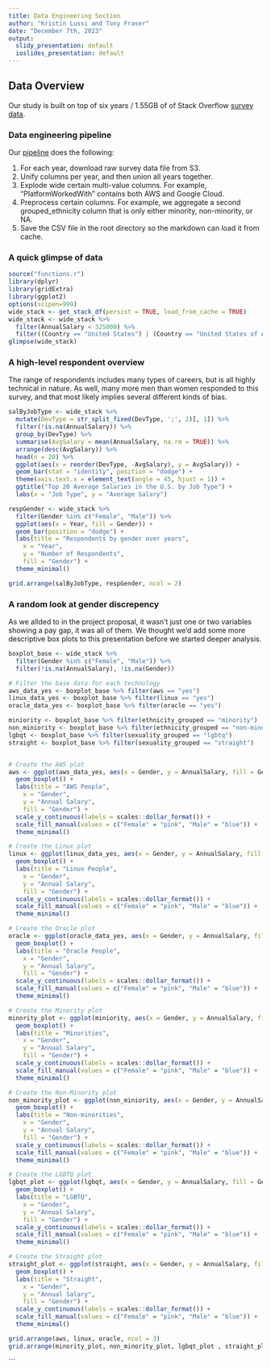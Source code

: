 ```yaml
---
title: Data Engineering Section
author: "Kristin Lussi and Tony Fraser"
date: "December 7th, 2023"
output:
  slidy_presentation: default
  ioslides_presentation: default
---
```


## Data Overview

Our study is built on top of six years / 1.55GB of of Stack Overflow [survey data](https://survey.stackoverflow.co). 

### Data engineering pipeline

Our [pipeline](https://github.com/tonythor/krijudato/blob/develop/functions.r) does the following: 

1. For each year, download raw survey data file from S3. 
2. Unify columns per year, and then union all years together.
3. Explode wide certain multi-value columns. For example, "PlatformWorkedWith" contains both AWS and Google Cloud.
4. Preprocess certain columns. For example, we aggregate a second grouped_ethnicity column that is only either minority, non-minority, or NA. 
3. Save the CSV file in the root directory so the markdown can load it from cache.

### A quick glimpse of data

```r
source("functions.r")
library(dplyr)
library(gridExtra)
library(ggplot2)
options(scipen=999)
wide_stack <- get_stack_df(persist = TRUE, load_from_cache = TRUE) 
wide_stack <- wide_stack %>%
  filter(AnnualSalary < 325000) %>%
  filter((Country == "United States") | (Country == "United States of America"))
glimpse(wide_stack)

```

### A high-level respondent overview
The range of respondents includes many types of careers, but is all highly technical in nature. As well, many more men than women responded to this survey, and that most likely implies several different kinds of bias. 

```r
salByJobType <- wide_stack %>%
  mutate(DevType = str_split_fixed(DevType, ';', 2)[, 1]) %>%
  filter(!is.na(AnnualSalary)) %>%
  group_by(DevType) %>%
  summarise(AvgSalary = mean(AnnualSalary, na.rm = TRUE)) %>%
  arrange(desc(AvgSalary)) %>%
  head(n = 20) %>%
  ggplot(aes(x = reorder(DevType, -AvgSalary), y = AvgSalary)) +
  geom_bar(stat = "identity", position = "dodge") +
  theme(axis.text.x = element_text(angle = 45, hjust = 1)) +
  ggtitle("Top 20 Average Salaries in the U.S. by Job Type") +
  labs(x = "Job Type", y = "Average Salary")

respGender <- wide_stack %>%
  filter(Gender %in% c("Female", "Male")) %>%
  ggplot(aes(x = Year, fill = Gender)) +
  geom_bar(position = "dodge") +
  labs(title = "Respondents by gender over years",
    x = "Year",
    y = "Number of Respondents",
    fill = "Gender") +
  theme_minimal()
```

```r
grid.arrange(salByJobType, respGender, ncol = 2)
```

### A random look at gender discrepency
As we allded to in the project proposal, it wasn't just one or two variables showing a pay gap, it was all of them. We thought we'd add some more descriptive box plots to this presentation before we started deeper analysis.  

```r
boxplot_base <- wide_stack %>% 
  filter(Gender %in% c("Female", "Male")) %>%
  filter(!is.na(AnnualSalary), !is.na(Gender))

# Filter the base data for each technology
aws_data_yes <- boxplot_base %>% filter(aws == "yes")
linux_data_yes <- boxplot_base %>% filter(linux == "yes")
oracle_data_yes <- boxplot_base %>% filter(oracle == "yes")

miniority <- boxplot_base %>% filter(ethnicity_grouped == "minority")
non_miniority <- boxplot_base %>% filter(ethnicity_grouped == "non-minority")
lgbqt <- boxplot_base %>% filter(sexuality_grouped == "lgbtq")
straight <- boxplot_base %>% filter(sexuality_grouped == "straight")


# Create the AWS plot
aws <- ggplot(aws_data_yes, aes(x = Gender, y = AnnualSalary, fill = Gender)) +
  geom_boxplot() +
  labs(title = "AWS People",
    x = "Gender",
    y = "Annual Salary",
    fill = "Gender") +
  scale_y_continuous(labels = scales::dollar_format()) +
  scale_fill_manual(values = c("Female" = "pink", "Male" = "blue")) +
  theme_minimal()

# Create the Linux plot
linux <- ggplot(linux_data_yes, aes(x = Gender, y = AnnualSalary, fill = Gender)) +
  geom_boxplot() +
  labs(title = "Linux People",
    x = "Gender",
    y = "Annual Salary",
    fill = "Gender") +
  scale_y_continuous(labels = scales::dollar_format()) +
  scale_fill_manual(values = c("Female" = "pink", "Male" = "blue")) +
  theme_minimal()

# Create the Oracle plot
oracle <- ggplot(oracle_data_yes, aes(x = Gender, y = AnnualSalary, fill = Gender)) +
  geom_boxplot() +
  labs(title = "Oracle People",
    x = "Gender",
    y = "Annual Salary",
    fill = "Gender") +
  scale_y_continuous(labels = scales::dollar_format()) +
  scale_fill_manual(values = c("Female" = "pink", "Male" = "blue")) +
  theme_minimal()

# Create the Minority plot
minority_plot <- ggplot(miniority, aes(x = Gender, y = AnnualSalary, fill = Gender)) +
  geom_boxplot() +
  labs(title = "Minorities",
    x = "Gender",
    y = "Annual Salary",
    fill = "Gender") +
  scale_y_continuous(labels = scales::dollar_format()) +
  scale_fill_manual(values = c("Female" = "pink", "Male" = "blue")) +
  theme_minimal()

# Create the Non-Minority plot
non_minority_plot <- ggplot(non_miniority, aes(x = Gender, y = AnnualSalary, fill = Gender)) +
  geom_boxplot() +
  labs(title = "Non-minorities",
    x = "Gender",
    y = "Annual Salary",
    fill = "Gender") +
  scale_y_continuous(labels = scales::dollar_format()) +
  scale_fill_manual(values = c("Female" = "pink", "Male" = "blue")) +
  theme_minimal()

# Create the LGBTQ plot
lgbqt_plot <- ggplot(lgbqt, aes(x = Gender, y = AnnualSalary, fill = Gender)) +
  geom_boxplot() +
  labs(title = "LGBTQ",
    x = "Gender",
    y = "Annual Salary",
    fill = "Gender") +
  scale_y_continuous(labels = scales::dollar_format()) +
  scale_fill_manual(values = c("Female" = "pink", "Male" = "blue")) +
  theme_minimal()

# Create the Straight plot
straight_plot <- ggplot(straight, aes(x = Gender, y = AnnualSalary, fill = Gender)) +
  geom_boxplot() +
  labs(title = "Straight",
    x = "Gender",
    y = "Annual Salary",
    fill = "Gender") +
  scale_y_continuous(labels = scales::dollar_format()) +
  scale_fill_manual(values = c("Female" = "pink", "Male" = "blue")) +
  theme_minimal()
```

```r
grid.arrange(aws, linux, oracle, ncol = 3)
grid.arrange(minority_plot, non_minority_plot, lgbqt_plot , straight_plot, ncol = 4)
```
```


